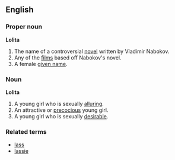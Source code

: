 ==English==
===Proper noun===
'''Lolita'''
#The name of a controversial [[novel]] written by Vladimir Nabokov.
#Any of the [[film]]s based off Nabokov's novel.
#A female [[given name]].

===Noun===
'''Lolita'''
#A young girl who is sexually [[alluring]]. 
#An attractive or [[precocious]] young girl.
#A young girl who is sexually [[desirable]].

===Related terms===
* [[lass]]
* [[lassie]]